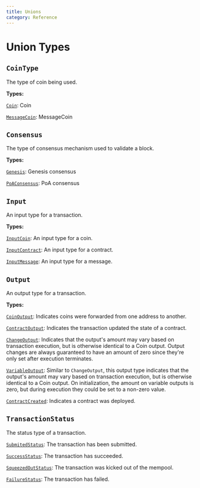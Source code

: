 ```yaml
---
title: Unions
category: Reference
---
```


# Union Types

## `CoinType`

The type of coin being used.

**Types:**

[`Coin`](/docs/reference/objects/#coin): Coin

[`MessageCoin`](/docs/reference/objects/#messagecoin): MessageCoin

## `Consensus`

The type of consensus mechanism used to validate a block.

**Types:**

[`Genesis`](/docs/reference/objects/#genesis): Genesis consensus

[`PoAConsensus`](/docs/reference/objects/#poaconsensus): PoA
consensus

## `Input`

An input type for a transaction.

**Types:**

[`InputCoin`](/docs/reference/objects/#inputcoin): An input type for
a coin.

[`InputContract`](/docs/reference/objects/#inputcontract): An input
type for a contract.

[`InputMessage`](/docs/reference/objects/#inputmessage): An input
type for a message.

## `Output`

An output type for a transaction.

**Types:**

[`CoinOutput`](/docs/reference/objects/#coinoutput): Indicates coins
were forwarded from one address to another.

[`ContractOutput`](/docs/reference/objects/#contractoutput):
Indicates the transaction updated the state of a contract.

[`ChangeOutput`](/docs/reference/objects/#changeoutput): Indicates
that the output's amount may vary based on transaction execution, but is
otherwise identical to a Coin output. Output changes are always guaranteed to
have an amount of zero since they're only set after execution terminates.

[`VariableOutput`](/docs/reference/objects/#variableoutput): Similar
to `ChangeOutput`, this output type indicates that the output's amount may vary
based on transaction execution, but is otherwise identical to a Coin output. On
initialization, the amount on variable outputs is zero, but during execution
they could be set to a non-zero value.

[`ContractCreated`](/docs/reference/objects/#contractcreated):
Indicates a contract was deployed.

## `TransactionStatus`

The status type of a transaction.

[`SubmitedStatus`](/docs/reference/objects/#submittedstatus): The transaction has been submitted.

[`SuccessStatus`](/docs/reference/objects/#successstatus): The transaction has succeeded.

[`SqueezedOutStatus`](/docs/reference/objects/#squeezedoutstatus): The transaction was kicked out of the mempool.

[`FailureStatus`](/docs/reference/objects/#failurestatus): The transaction has failed.
